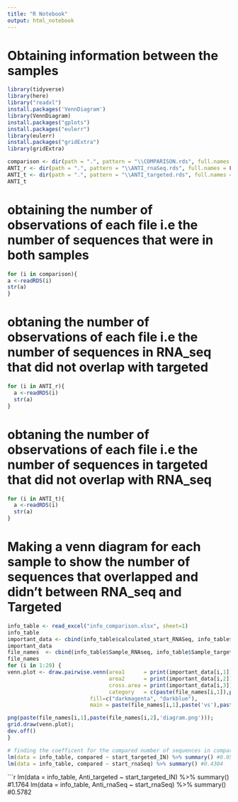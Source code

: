 ```yaml
---
title: "R Notebook"
output: html_notebook
---
```

# Obtaining information between the samples

```r
library(tidyverse)
library(here)
library("readxl")
install.packages('VennDiagram')
library(VennDiagram)
install.packages("gplots")
install.packages("eulerr")
library(eulerr)
install.packages("gridExtra")
library(gridExtra)
```

```r
comparison <- dir(path = ".", pattern = "\\COMPARISON.rds", full.names = FALSE, recursive = TRUE)
ANTI_r <- dir(path = ".", pattern = "\\ANTI_rnaSeq.rds", full.names = FALSE, recursive = TRUE)
ANTI_t <- dir(path = ".", pattern = "\\ANTI_targeted.rds", full.names = FALSE, recursive = TRUE)
ANTI_t
```
# obtaining the number of observations of each file i.e the number of sequences that were in both samples 
```r
for (i in comparison){ 
a <-readRDS(i)
str(a)
}
```
# obtaning the number of observations of each file i.e the number of sequences in RNA_seq that did not overlap with targeted
```r
for (i in ANTI_r){ 
  a <-readRDS(i)
  str(a)
}
```
# obtaning the number of observations of each file i.e the number of sequences in targeted that did not overlap with RNA_seq 
```r
for (i in ANTI_t){ 
  a <-readRDS(i)
  str(a)
}
```
# Making a venn diagram for each sample to show the number of sequences that overlapped and didn't between RNA_seq and Targeted
```r
info_table <- read_excel("info_comparison.xlsx", sheet=1)
info_table
important_data <- cbind(info_table$calculated_start_RNASeq, info_table$start_targeted_IN, info_table$compared)
important_data
file_names  <- cbind(info_table$Sample_RNAseq, info_table$Sample_targeted)
file_names
for (i in 1:20) {
venn.plot <- draw.pairwise.venn(area1      = print(important_data[i,1]),
                                area2      = print(important_data[i,2]),
                                cross.area = print(important_data[i,3]),
                                category   = c(paste(file_names[i,1]),paste(file_names[i,2])),
                          fill=c("darkmagenta", "darkblue"),
                          main = paste(file_names[i,1],paste('vs'),paste(file_names[i,2])))

png(paste(file_names[i,1],paste(file_names[i,2],'diagram.png')));
grid.draw(venn.plot);
dev.off()
}
```

```r
# finding the coefficent for the compared number of sequences in comparison to the start number of sequences
lm(data = info_table, compared ~ start_targeted_IN) %>% summary() #0.055182
lm(data = info_table, compared ~ start_rnaSeq) %>% summary() #0.4304
```

```r
lm(data = info_table, Anti_targeted ~ start_targeted_IN) %>% summary() #1.1764
lm(data = info_table, Anti_rnaSeq ~ start_rnaSeq) %>% summary() #0.5782


